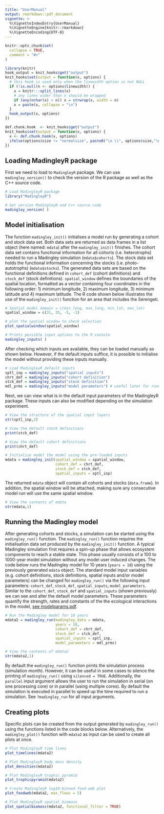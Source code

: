 ```yaml
---
title: "UserManual"
output: rmarkdown::pdf_document
vignette: >
  %\VignetteIndexEntry{UserManual}
  %\VignetteEngine{knitr::rmarkdown}
  %\VignetteEncoding{UTF-8}
---
```


```r
knitr::opts_chunk$set(
  collapse = TRUE,
  comment = "#>"
)
```

```r
library(knitr)
hook_output = knit_hooks$get("output")
knit_hooks$set(output = function(x, options) {
  # this hook is used only when the linewidth option is not NULL
  if (!is.null(n <- options$linewidth)) {
    x = knitr:::split_lines(x)
    # any lines wider than n should be wrapped
    if (any(nchar(x) > n)) x = strwrap(x, width = n)
    x = paste(x, collapse = "\n")
  }
  hook_output(x, options)
})

def.chunk.hook  <- knit_hooks$get("output")
knit_hooks$set(output = function(x, options) {
  x <- def.chunk.hook(x, options)
  ifelse(options$size != "normalsize", paste0("\n \\", options$size,"\n\n", x, "\n\n \\normalsize"), x)
})
```

## Loading MadingleyR package

First we need to load to ```MadingleyR``` package. We can use ```madingley_version()``` to check the version of the R package as well as the C++ source code.


```r
# Load MadingleyR package 
library("MadingleyR")

# Get version MadingleyR and C++ source code
madingley_version( )
```

## Model initialisation

The function ```madingley_init()``` initialises a model run by generating a cohort and stock data set. Both data sets are returned as data frames in a list object (here named: ```mdata```) after the ```madingley_init()``` finishes. The cohort data set contains functional information for all cohorts (i.e. heterotrophs) needed to run a Madingley simulation (```mdata$cohorts```). The stock data set holds the functional information concerning the stocks (i.e. photo-autotrophs) (```mdata$stocks```). The generated data sets are based on the functional definitions defined in ```cohort_def``` (cohort definitions) and ```stock_def``` (stock definitions). ```spatial_window``` defines the boundaries of the spatial location, formatted as a vector containing four coordinates in the following order: 1) minimum longitude, 2) maximum longitude, 3) minimum latitude and 4) maximum latitude. The R code shown below illustrates the use of the ```madingley_init()``` function for an area that includes the Serengeti. 

```r
# Spatial model domain = c(min_long, max_long, min_lat, max_lat)
spatial_window = c(31, 35, -5, -1)

# plot the spatial window to check selection
plot_spatialwindow(spatial_window)
```


```r
# Prints possible input options to the R console
madingley_inputs( ) 
```

After checking which inputs are available, they can be loaded manually as shown below. However, if the default inputs suffice, it is possible to initialise the model without providing these inputs manually.

```r
# Load MadingleyR default inputs
sptl_inp = madingley_inputs("spatial inputs")
chrt_def = madingley_inputs("cohort definition")
stck_def = madingley_inputs("stock definition")
mdl_prms = madingley_inputs("model parameters") # useful later for running the model
```

Next, we can view what is in the default input parameters of the MadingleyR package. These inputs can also be modified depending on the simulation experiment.

```r
# View the structure of the spatial input layers
str(sptl_inp,2)

# View the default stock definitions
print(stck_def)
```



```r
# View the default cohort definitions
print(chrt_def)
```


```r
# Initialise model the model using the pre-loaded inputs
mdata = madingley_init(spatial_window = spatial_window,
                       cohort_def = chrt_def,
                       stock_def = stck_def,
                       spatial_inputs = sptl_inp)
```

The returned ```mdata``` object will contain all cohorts and stocks (```data.frame```). In addition, the spatial window will be attached, making sure any consecutive model run will use the same spatial window.

```r
# View the contents of mdata
str(mdata,1)
```


## Running the Madingley model

After generating cohorts and stocks, a simulation can be started using the ```madingley_run()``` function. The ```madingley_run()``` function requires the initialisation data set produced by the ```madingley_init()``` function. A typical Madingley simulation first requires a spin-up phase that allows ecosystem components to reach a stable state. This phase usually consists of a 100 to 1000-year model simulation without any model user induced changes. The code below runs the Madingley model for 10 years (```years = 10```) using the previously generated ```mdata``` object. The standard model input variables (e.g. cohort definitions, stock definitions, spatial inputs and/or model parameters) can be changed for ```madingley_run()``` via the following input parameters: ```cohort_def```, ```stock_def```, ```spatial_inputs```, ```model_parameters```. Similar to the ```cohort_def```, ```stock_def``` and ```spatial_inputs``` (shown previously) we can see and alter the default model parameters. These parameters quantify the strength, rates and constants of the the ecological interactions in the model, [see modelparams.pdf](https://madingleyr.github.io/MadingleyR/Manual/modelparams.pdf).

```r
# Run the Madingley model for 10 years
mdata2 = madingley_run(madingley_data = mdata, 
                       years = 10, 
                       cohort_def = chrt_def, 
                       stock_def = stck_def, 
                       spatial_inputs = sptl_inp, 
                       model_parameters = mdl_prms)

# View the contents of mdata2
str(mdata2,1)
```

By default the ```madingley_run()``` function prints the simulation process (simulation month). However, it can be useful in some cases to silence the printing of ```madingley_run()``` using ```silenced = TRUE```. Additionally, the ```parallel``` input argument allows the user to run the simulation in serial (on one processing core) or in parallel (using multiple cores). By default the simulation is executed in parallel to speed up the time required to run a simulation. See ```?madingley_run``` for all input arguments.


## Creating plots

Specific plots can be created from the output generated by ```madingley_run()``` using the functions listed in the code blocks below. Alternatively, the ```madingley_plot()``` function with ```mdata2``` as input can be used to create all plots at once.

```r
# Plot MadingleyR time lines
plot_timelines(mdata2)
```

```r
# Plot MadingleyR body mass density
plot_densities(mdata2)
```

```r
# Plot MadingleyR trophic pyramid
plot_trophicpyramid(mdata2)
```


```r
# Create MadingleyR log10-binned food-web plot
plot_foodweb(mdata2, max_flows = 5)
```


```r
# Plot MadingleyR spatial biomass
plot_spatialbiomass(mdata2, functional_filter = TRUE)
```




